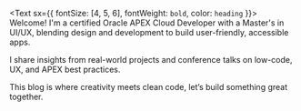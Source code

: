 <Text sx={{ fontSize: [4, 5, 6], fontWeight: `bold`, color: `heading` }}>
  Welcome! I'm a certified Oracle APEX Cloud Developer with a Master's in UI/UX, blending design and development to build user-friendly, accessible apps.
</Text>

I share insights from real-world projects and conference talks on low-code, UX, and APEX best practices.

This blog is where creativity meets clean code, let’s build something great together.
